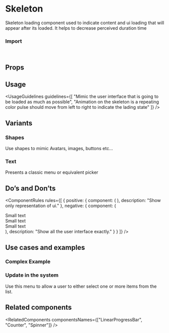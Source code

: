 
<Meta of={SkeletonStories} />

# Skeleton

Skeleton loading component used to indicate content and ui loading that will appear after its loaded. It helps to decrease perceived duration time

<Canvas of={SkeletonStories.Overview} />

### Import

```js
import { Skeleton } from "@vibe/core";
```

## Props

<PropsTable />

## Usage

<UsageGuidelines
  guidelines={[
    "Mimic the user interface that is going to be loaded as much as possible",
    "Animation on the skeleton is a repeating color pulse should move from left to right to indicate the lading state"
  ]}
/>

<TipLoader />

## Variants

### Shapes

Use shapes to mimic Avatars, images, buttons etc...

<Canvas of={SkeletonStories.Shapes} />

### Text

Presents a classic menu or equivalent picker

<Canvas of={SkeletonStories.TextSkeleton} />

## Do’s and Don’ts

<ComponentRules
  rules={[
    {
      positive: {
        component: (
          <Flex gap="small" direction="column" align="start">
            <Flex gap="small">
              <Skeleton type="circle" />
              <Skeleton type="text" size="small" />
            </Flex>
            <Flex gap="small">
              <Skeleton type="circle" />
              <Skeleton type="text" size="small" />
            </Flex>
            <Flex gap="small">
              <Skeleton type="circle" />
              <Skeleton type="text" size="small" />
            </Flex>
          </Flex>
        ),
        description: "Show only representation of ui."
      },
      negative: {
        component: (
          <Flex gap="small" direction="column" align="start">
            <Flex gap="small">
              <Skeleton type="circle" />
              <div>
                <Skeleton type="text" size="small" />
                Small text
              </div>
            </Flex>
            <Flex gap="small">
              <Skeleton type="circle" />
              <div>
                <Skeleton type="text" size="small" />
                Small text
              </div>
            </Flex>
            <Flex gap="small">
              <Skeleton type="circle" />
              <div>
                <Skeleton type="text" size="small" />
                Small text
              </div>
            </Flex>
          </Flex>
        ),
        description: "Show all the user interface exactly."
      }
    }
  ]}
/>

## Use cases and examples

### Complex Example

<Canvas of={SkeletonStories.ComplexExample} />

### Update in the system

Use this menu to allow a user to either select one or more items from the list.

<Canvas of={SkeletonStories.UpdateInTheSystem} />

## Related components

<RelatedComponents componentsNames={["LinearProgressBar", "Counter", "Spinner"]} />
